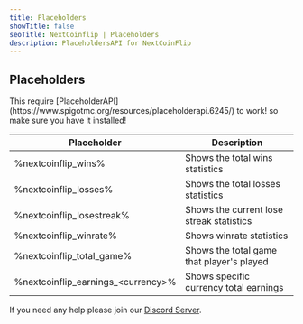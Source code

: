 ```yaml
---
title: Placeholders
showTitle: false
seoTitle: NextCoinflip | Placeholders
description: PlaceholdersAPI for NextCoinFlip
---
```


## Placeholders
<Callout title="Information" type="warn">
This require [PlaceholderAPI](https://www.spigotmc.org/resources/placeholderapi.6245/) to work! so make sure you have it installed!
</Callout>

| Placeholder                  | Description    |
| ----------------------------- | -------------  |
| %nextcoinflip_wins% | Shows the total wins statistics |
| %nextcoinflip_losses% | Shows the total losses statistics |
| %nextcoinflip_losestreak% | Shows the current lose streak statistics |
| %nextcoinflip_winrate% | Shows winrate statistics |
| %nextcoinflip_total_game% | Shows the total game that player's played |
| %nextcoinflip_earnings_&lt;currency&gt;% | Shows specific currency total earnings |

<Callout>If you need any help please join our [Discord Server](https://muhammaddaffa.com/discord).</Callout>
